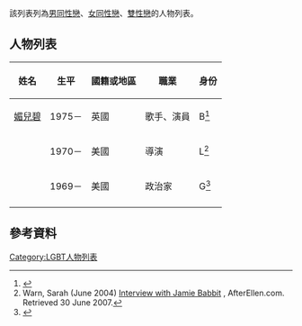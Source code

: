 該列表列為[[男同性戀|男同性戀]]、[[女同性戀|女同性戀]]、[[雙性戀|雙性戀]]的人物列表。

== 人物列表 ==
{| class="wikitable sortable"
|-
! 姓名
! 生平
! 國籍或地區
! 職業
! 身份
|-
| [[媚兒碧|媚兒碧]] 
| 1975－
| 英國
| 歌手、演員
| B<ref>{{Cite news|url=https://www.standard.co.uk/showbiz/revealed-spice-girl-mel-bs-two-year-affair-with-two-lesbian-lovers-7268819.html|title=Revealed: Spice girl Mel B's two-year affair with TWO lesbian lovers|work=Evening Standard|access-date=4 September 2018|language=en-GB|archive-date=2020-07-07|archive-url=https://web.archive.org/web/20200707172347/https://www.standard.co.uk/showbiz/revealed-spice-girl-mel-bs-two-year-affair-with-two-lesbian-lovers-7268819.html|dead-url=no}}</ref>
|-
| {{le|傑米·巴比特|Jamie Babbit}}
| 1970－
| 美國
| 導演
| L<ref>Warn, Sarah (June 2004) [http://www.afterellen.com/archive/ellen/People/interviews/62004/jamiebabbit.html Interview with Jamie Babbit] {{Wayback|url=http://www.afterellen.com/archive/ellen/People/interviews/62004/jamiebabbit.html |date=20120207185256 }}, AfterEllen.com. Retrieved 30 June 2007.</ref>
|-
| {{le|保羅·巴布|Paul Babeu}}
| 1969－
| 美國
| 政治家
| G<ref>{{cite web |url=http://tpmmuckraker.talkingpointsmemo.com/2012/02/arizona_sheriff_paul_babeu_angrily_denies_ex-boyfr.php |title=Arizona Sheriff Paul Babeu Angrily Denies Ex-Boyfriend's Accusations |last=Martin |first=Nick R. |date=18 February 2012 |publisher=[[Talking_Points_Memo|Talking Points Memo]] |access-date=22 January 2013 |archive-date=2012-12-09 |archive-url=https://web.archive.org/web/20121209215136/http://tpmmuckraker.talkingpointsmemo.com/2012/02/arizona_sheriff_paul_babeu_angrily_denies_ex-boyfr.php |dead-url=no }}</ref>
|-
|}

==參考資料 ==
{{reflist|2}}

{{LGBT人物}}

{{DEFAULTSORT:Gay, Lesbian Or Bisexual People Ba–Bh}}
[[Category:LGBT人物列表|Category:LGBT人物列表]]